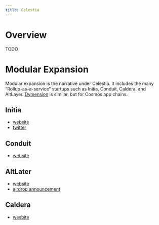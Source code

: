 ```yaml
---
title: Celestia
---
```


# Overview

TODO

# Modular Expansion

Modular expansion is the narrative under Celestia. It includes the many "Rollup-as-a-service" startups such as Initia, Conduit, Caldera, and AltLayer. [Dymension](https://dymension.xyz/) is similar, but for Cosmos app chains.

## Initia

- [website](https://initia.xyz/)
- [twitter](https://twitter.com/initiafdn)

## Conduit 

- [website](https://conduit.xyz/)

## AltLater

- [website](https://altlayer.io/)
- [airdrop announcement](https://twitter.com/alt_layer/status/1747604110927609976)

## Caldera

- [wesbite](https://www.caldera.xyz/)


